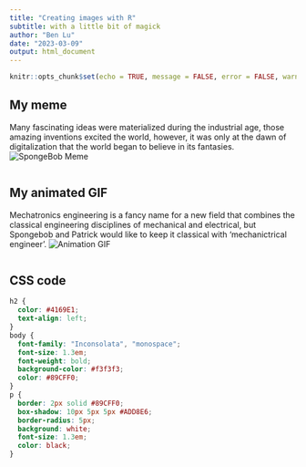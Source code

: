 ---
title: "Creating images with R"
subtitle: with a little bit of magick
author: "Ben Lu"
date: "2023-03-09"
output: html_document
---

```{r setup, include=FALSE,}
knitr::opts_chunk$set(echo = TRUE, message = FALSE, error = FALSE, warning = FALSE)
```


<!-- My meme code section -->
## My meme
Many fascinating ideas were materialized during the industrial age, those amazing inventions excited the world, however, it was only at the dawn of digitalization that the world began to believe in its fantasies. 
![SpongeBob Meme](my_meme.png)
```{r file='meme.R', eval=FALSE}

```

<!-- My animated GIF code section -->
## My animated GIF
Mechatronics engineering is a fancy name for a new field that combines the classical engineering disciplines of mechanical and electrical, but Spongebob and Patrick would like to keep it classical with 'mechanictrical engineer'.
![Animation GIF](my_animation.gif)
```{r file='animation.R', eval=FALSE}

```

<!-- CSS code section -->
## CSS code 
```{css}
h2 {
  color: #4169E1;
  text-align: left;
}
body {
  font-family: "Inconsolata", "monospace";
  font-size: 1.3em;
  font-weight: bold;
  background-color: #f3f3f3;
  color: #89CFF0; 
}
p {
  border: 2px solid #89CFF0;
  box-shadow: 10px 5px 5px #ADD8E6;
  border-radius: 5px;
  background: white;
  font-size: 1.3em;
  color: black;
}

```



